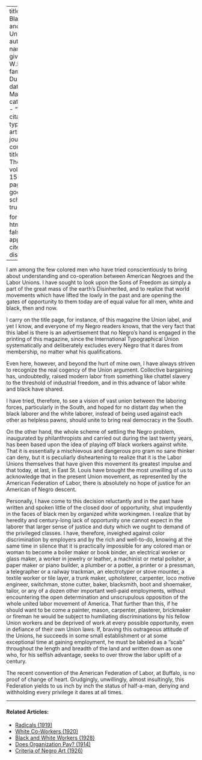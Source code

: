 
---
title: 'The Black Man and the Unions'
author:
  - name:
      given: W.E.B.
      family: Du Bois
date: Mar. 1918
categories: 
  - ""
citation: 
  type: article-journal
  container-title: The Crisis
  volume: 15
  issue: 5
  page: 214
google-scholar: true

format:
  html:
    toc: false
    appendix-cite-as: display
---


I am among the few colored men who have tried conscientiously to bring about understanding and co-operation between American Negroes and the Labor Unions. I have sought to look upon the Sons of Freedom as simply a part of the great mass of the earth's Disinherited, and to realize that world movements which have lifted the lowly in the past and are opening the gates of opportunity to them today are of equal value for all men, white and black, then and now.

I carry on the title page, for instance, of this magazine the Union label, and yet I know, and everyone of my Negro readers knows, that the very fact that this label is there is an advertisement that no Negro's hand is engaged in the printing of this magazine, since the International Typographical Union systematically and deliberately excludes every Negro that it dares from membership, no matter what his qualifications.

Even here, however, and beyond the hurt of mine own, I have always striven to recognize the real cogency of the Union argument. Collective bargaining has, undoubtedly, raised modern labor from something like chattel slavery to the threshold of industrial freedom, and in this advance of labor white and black have shared.

I have tried, therefore, to see a vision of vast union between the laboring forces, particularly in the South, and hoped for no distant day when the black laborer and the white laborer, instead of being used against each other as helpless pawns, should unite to bring real democracy in the South.

On the other hand, the whole scheme of settling the Negro problem, inaugurated by philanthropists and carried out during the last twenty years, has been based upon the idea of playing off black workers against white. That it is essentially a mischievous and dangerous pro­ gram no sane thinker can deny, but it is peculiarly disheartening to realize that it is the Labor Unions themselves that have given this movement its greatest impulse and that today, at last, in East St. Louis have brought the most unwilling of us to acknowledge that in the present Union movement, as represented by the American Federation of Labor, there is absolutely no hope of justice for an American of Negro descent.

Personally, I have come to this decision reluctantly and in the past have written and spoken little of the closed door of opportunity, shut impudently in the faces of black men by organized white workingmen. I realize that by heredity and century-long lack of opportunity one cannot expect in the laborer that larger sense of justice and duty which we ought to demand of the privileged classes. I have, therefore, inveighed against color discrimination by employers and by the rich and well-to-do, knowing at the same time in silence that it is practically impossible for any colored man or woman to become a boiler maker or book binder, an electrical worker or glass maker, a worker in jewelry or leather, a machinist or metal polisher, a paper maker or piano builder, a plumber or a potter, a printer or a pressman, a telegrapher or a railway trackman, an electrotyper or stove mounter, a textile worker or tile layer, a trunk maker, upholsterer, carpenter, loco­ motive engineer, switchman, stone cutter, baker, blacksmith, boot and shoemaker, tailor, or any of a dozen other important well-paid employments, without encountering the open determination and unscrupulous opposition of the whole united labor movement of America. That further than this, if he should want to be­ come a painter, mason, carpenter, plasterer, brickmaker or fireman he would be subject to humiliating dis­criminations by his fellow Union workers and be deprived of work at every possible opportunity, even in defiance of their own Union laws. If, braving this outrageous attitude of the Unions, he succeeds in some small establishment or at some exceptional time at gaining employment, he must be labeled as a "scab" throughout the length and breadth of the land and written down as one who, for his selfish advantage, seeks to over­ throw the labor uplift of a century.

The recent convention of the American Federation of Labor, at Buffalo, is no proof of change of heart. Grudgingly, unwillingly, almost insultingly, this Federation yields to us inch by inch the status of half-a-man, denying and withholding every privilege it dares at all times.

<!-- Similar articles start here -->

<hr>
#### Related Articles:

* [Radicals (1919)](/Volumes/19/02/radicals.html)
* [White Co-Workers (1920)](/Volumes/20/01/white_coworkers.html)
* [Black and White Workers (1928)](/Volumes/35/03/black_and_white_workers.html)
* [Does Organization Pay? (1914)](/Volumes/07/06/does_organization_pay.html)
* [Criteria of Negro Art (1926)](/Volumes/32/06/criteria_of_negro_art.html)

<!-- Similar articles end here -->